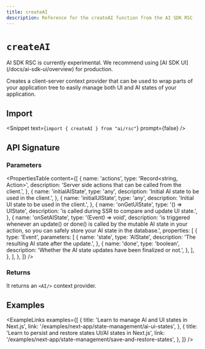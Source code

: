 ```yaml
---
title: createAI
description: Reference for the createAI function from the AI SDK RSC
---
```


# `createAI`

<Note type="warning">
  AI SDK RSC is currently experimental. We recommend using [AI SDK
  UI](/docs/ai-sdk-ui/overview) for production.
</Note>

Creates a client-server context provider that can be used to wrap parts of your application tree to easily manage both UI and AI states of your application.

## Import

<Snippet text={`import { createAI } from "ai/rsc"`} prompt={false} />

## API Signature

### Parameters

<PropertiesTable
  content={[
    {
      name: 'actions',
      type: 'Record<string, Action>',
      description: 'Server side actions that can be called from the client.',
    },
    {
      name: 'initialAIState',
      type: 'any',
      description: 'Initial AI state to be used in the client.',
    },
    {
      name: 'initialUIState',
      type: 'any',
      description: 'Initial UI state to be used in the client.',
    },
    {
      name: 'onGetUIState',
      type: '() => UIState',
      description: 'is called during SSR to compare and update UI state.',
    },
    {
      name: 'onSetAIState',
      type: '(Event) => void',
      description:
        'is triggered whenever an update() or done() is called by the mutable AI state in your action, so you can safely store your AI state in the database.',
      properties: [
        {
          type: 'Event',
          parameters: [
            {
              name: 'state',
              type: 'AIState',
              description: 'The resulting AI state after the update.',
            },
            {
              name: 'done',
              type: 'boolean',
              description:
                'Whether the AI state updates have been finalized or not.',
            },
          ],
        },
      ],
    },
  ]}
/>

### Returns

It returns an `<AI/>` context provider.

## Examples

<ExampleLinks
  examples={[
    {
      title: 'Learn to manage AI and UI states in Next.js',
      link: '/examples/next-app/state-management/ai-ui-states',
    },
    {
      title: 'Learn to persist and restore states UI/AI states in Next.js',
      link: '/examples/next-app/state-management/save-and-restore-states',
    },
  ]}
/>
